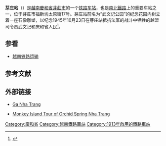 {{Infobox Station
| name = 芽莊站
| native_name = Ga Nha Trang
| native_name_lang = vi
| image = Ga Nha Trang front.jpg
| image_size =  
| image_caption = 芽莊站站房
| address = {{VIE}}[[慶和省|慶和省]][[芽莊市|芽莊市]]{{tsl|vi|Phước Tân, Nha Trang|福新坊}}太原街17号
| country = 
| coordinates = {{coord|12|14|52|N|109|11|03|E|type:railwaystation|display=inline,title}}
| web = 
| line = [[南北鐵路|南北鐵路]]
| class = 
| code = NTR
| owned = 
| operator = [[越南鐵路總公司|越南鐵路總公司]]富慶鐵路開發分公司<ref>{{cite web |author1=Tổng Công ty Đường sắt Việt Nam |title=Ban hành Quy chế tổ chức và hoạt động của Chi nhánh khai thác đường sắt Phú Khánh |url=http://nghiepvu.dsvn.vn/sharedDocument/Data/2206.Q%c4%90.31.12.2014.pdf |website=Tổng Công ty Đường sắt Việt Nam |accessdate=2020-03-30}}</ref>
| former = 
| connections = 
| distance = [[南北鐵路|南北鐵路]] K1314+930
| structure = 地面車站
| platform = 
| depth = 
| levels = 
| tracks = 
| opened = 1913年
| closed = 
| rebuilt = 
| ADA = 
| passengers = 
| pass_year = 
| pass_percent = 
| pass_system = 
| mpassengers = 
| services = 
| map_locator = 
| route_map = 
| map_state = 
}}

'''芽庄站'''（{{vie|hn=Ga芽莊|qn=Ga Nha Trang|f=y}}）是[[越南|越南]][[慶和省|慶和省]][[芽莊市|芽莊市]]的一个[[铁路车站|铁路车站]]，也是[[南北鐵路_(越南)|南北鐵路]]上的重要车站之一，位于芽莊市福新坊太原街17号。芽庄站前名为“武文记公园”的纪念花园内树立着一座石像雕塑，以纪念1945年10月23日在芽庄站抵抗法军的战斗中牺牲的越盟司令员武文记和庆和省人民<ref>{{Cite web |url=http://ganhatrang.com.vn/tabid/108/language/vi-VN/Default.aspx |title=Giới thiệu chung |accessdate=2014-09-20 |publisher=Ga Nha Trang |date=2014-01-29 |archive-date=2015-12-16 |archive-url=https://web.archive.org/web/20151216194115/http://www.ganhatrang.com.vn/tabid/108/language/vi-VN/Default.aspx |dead-url=yes }}</ref>。

==参看==
*[[越南铁路运输|越南铁路运输]]

==参考文献==
{{Reflist}}
{{commonscat|Nha Trang Railway Station}}

==外部链接==
*{{vi}}[https://web.archive.org/web/20140925143307/http://www.ganhatrang.com.vn/ Ga Nha Trang]
*{{vi}}[https://thodianhatrang.vn/tour-nha-trang/tour-dao-khi-suoi-hoa-lan Monkey Island Tour of Orchid Spring Nha Trang] {{Wayback|url=https://thodianhatrang.vn/tour-nha-trang/tour-dao-khi-suoi-hoa-lan |date=20210119181640 }}

{{南北鐵路}}

[[Category:慶和省|Category:慶和省]]
[[Category:越南鐵路車站|Category:越南鐵路車站]]
[[Category:1913年啟用的鐵路車站|Category:1913年啟用的鐵路車站]]